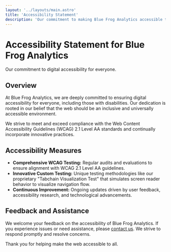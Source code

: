 ```yaml
---
layout: '../layouts/main.astro'
title: 'Accessibility Statement'
description: 'Our commitment to making Blue Frog Analytics accessible to everyone.'
---
```


# Accessibility Statement for Blue Frog Analytics

Our commitment to digital accessibility for everyone.

## Overview

At Blue Frog Analytics, we are deeply committed to ensuring digital accessibility for everyone, including those with disabilities. Our dedication is rooted in our belief that the web should be an inclusive and universally accessible environment.

We strive to meet and exceed compliance with the Web Content Accessibility Guidelines (WCAG) 2.1 Level AA standards and continually incorporate innovative practices.

## Accessibility Measures

- **Comprehensive WCAG Testing:** Regular audits and evaluations to ensure alignment with WCAG 2.1 Level AA guidelines.
- **Innovative Custom Testing:** Unique testing methodologies like our proprietary "Tabchain Visualization Test" that simulates screen reader behavior to visualize navigation flow.
- **Continuous Improvement:** Ongoing updates driven by user feedback, accessibility research, and technological advancements.

## Feedback and Assistance

We welcome your feedback on the accessibility of Blue Frog Analytics. If you experience issues or need assistance, please [contact us](/contact). We strive to respond promptly and resolve concerns.

Thank you for helping make the web accessible to all.
